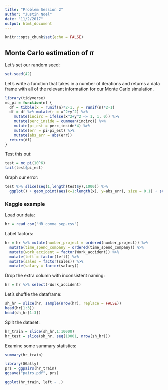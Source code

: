 ```yaml
---
title: "Problem Session 2"
author: "Justin Noel"
date: "11/2/2017"
output: html_document
---
```


```r
knitr::opts_chunk$set(echo = FALSE)
```

## Monte Carlo estimation of $\pi$

Let's set our random seed:
```r
set.seed(42)
```

Let's write a function that takes in a number of iterations and returns a data frame with all of the relevant information for our Monte Carlo simulation.
```r
library(tidyverse)
mc_pi = function(n) {
  df = tibble(x = runif(n)*2-1, y = runif(n)*2-1)
  df = df %>% mutate(r = x^2+y^2) %>%
    mutate(incirc = ifelse(x^2+y^2 <= 1, 1, 0)) %>%
    mutate(perc_inside = cummean(incirc)) %>%
    mutate(pi_est = perc_inside*4) %>%
    mutate(err = pi-pi_est) %>%
    mutate(abs_err = abs(err))
  return(df)
}

```

Test this out:
```r
test = mc_pi(10^6)
tail(test$pi_est)
```

Graph our error:
```r
test %>% slice(seq(1,length(test$y),1000)) %>% 
  ggplot() + geom_point(aes(x=1:length(x), y=abs_err), size = 0.1) + scale_y_log10() + xlab("Iteration") + ylab("Log error")
```
### Kaggle example
Load our data:
```r
hr = read_csv("HR_comma_sep.csv")
```
Label factors:
```r
hr = hr %>% mutate(number_project = ordered(number_project)) %>%
  mutate(time_spend_company = ordered(time_spend_company)) %>%
  mutate(work_accident = factor(Work_accident)) %>%
  mutate(left = factor(left)) %>%
  mutate(sales = factor(sales)) %>%
  mutate(salary = factor(salary))
```

Drop the extra column with inconsistent naming:
```r
hr = hr %>% select(-Work_accident)
```
Let's shuffle the dataframe:
```r
sh_hr = slice(hr, sample(nrow(hr), replace = FALSE))
head(hr[1:3])
head(sh_hr[1:3])
```
Split the dataset:
```r
hr_train = slice(sh_hr,1:10000)
hr_test = slice(sh_hr, seq(10001, nrow(sh_hr)))
```

Examine some summary statistics:
```r
summary(hr_train)

```
```r
library(GGally)
prs = ggpairs(hr_train) 
ggsave("pairs.pdf", prs)
```
```r
ggplot(hr_train, left ~ .)
```

